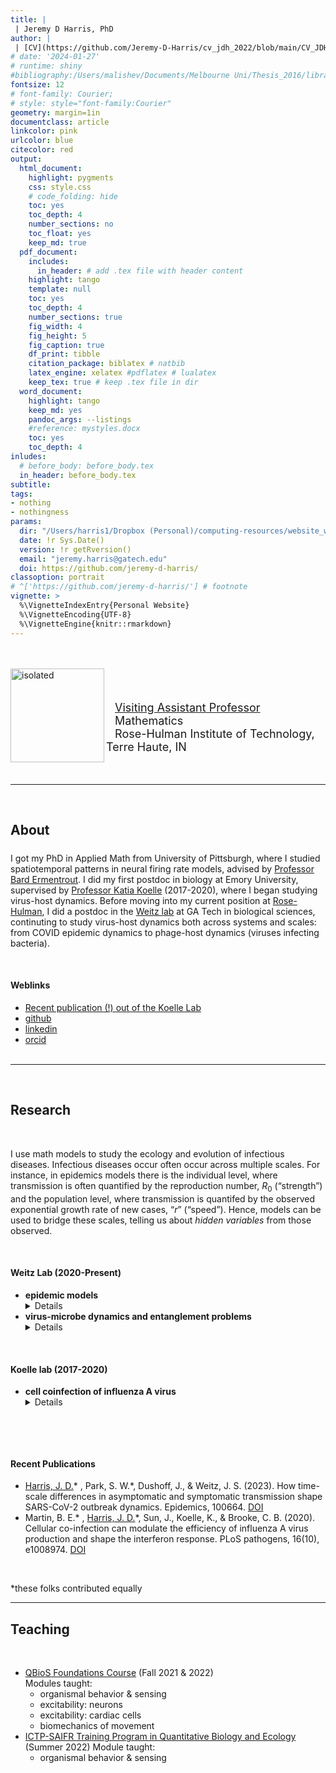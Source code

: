 ```yaml
---
title: | 
 | Jeremy D Harris, PhD
author: |
 | [CV](https://github.com/Jeremy-D-Harris/cv_jdh_2022/blob/main/CV_JDH_Feb2023.pdf)
# date: '2024-01-27'
# runtime: shiny
#bibliography:/Users/malishev/Documents/Melbourne Uni/Thesis_2016/library.bib
fontsize: 12
# font-family: Courier;
# style: style="font-family:Courier"
geometry: margin=1in
documentclass: article
linkcolor: pink
urlcolor: blue
citecolor: red
output:
  html_document:
    highlight: pygments
    css: style.css  
    # code_folding: hide
    toc: yes
    toc_depth: 4
    number_sections: no
    toc_float: yes
    keep_md: true
  pdf_document:
    includes:
      in_header: # add .tex file with header content
    highlight: tango
    template: null
    toc: yes
    toc_depth: 4
    number_sections: true
    fig_width: 4
    fig_height: 5
    fig_caption: true
    df_print: tibble 
    citation_package: biblatex # natbib
    latex_engine: xelatex #pdflatex # lualatex
    keep_tex: true # keep .tex file in dir 
  word_document:
    highlight: tango
    keep_md: yes
    pandoc_args: --listings
    #reference: mystyles.docx
    toc: yes
    toc_depth: 4
inludes:
  # before_body: before_body.tex
  in_header: before_body.tex
subtitle: 
tags:
- nothing
- nothingness
params: 
  dir: "/Users/harris1/Dropbox (Personal)/computing-resources/website_working"
  date: !r Sys.Date()
  version: !r getRversion()
  email: "jeremy.harris@gatech.edu"
  doi: https://github.com/jeremy-d-harris/
classoption: portrait
# ^['https://github.com/jeremy-d-harris/'] # footnote
vignette: >
  %\VignetteIndexEntry{Personal Website}
  %\VignetteEncoding{UTF-8}
  %\VignetteEngine{knitr::rmarkdown}
---
```


<script type="text/x-mathjax-config">
  MathJax.Hub.Config({ TeX: { equationNumbers: {autoNumber: "all"} } });
</script>


<!-- NOTE: Setting up webpage using Rmarkdown. Going by section... -->
<br>
<br>
<img src="Harris_Jeremy-hs.JPG" align="left" alt="isolated" width="150"/>
<br>
<br>
<!-- <p style="font-family:Times"> -->
<p style="font-size: 18px">
   &ensp; [Visiting Assistant Professor](https://www.rose-hulman.edu/academics/academic-departments/mathematics/faculty-and-staff.html) <br>
   &ensp; Mathematics <br>
   &ensp; Rose-Hulman Institute of Technology, Terre Haute, IN
</p>
<br>

---

<br>

## About

<p style="font-size: 24px">
I got my PhD in Applied Math from University of Pittsburgh, where I studied spatiotemporal patterns in neural firing rate models, advised by [Professor Bard Ermentrout](https://sites.pitt.edu/~phase/). I did my first postdoc in biology at Emory University, supervised by [Professor Katia Koelle](https://scholarblogs.emory.edu/koellelab/group-members/) (2017-2020), where I began studying virus-host dynamics. Before moving into my current position at [Rose-Hulman](https://www.rose-hulman.edu/academics/academic-departments/mathematics/index.html), I did a postdoc in the [Weitz lab](https://weitzgroup.biosci.gatech.edu/) at GA Tech in biological sciences, continuting to study virus-host dynamics both across systems and scales: from COVID epidemic dynamics to phage-host dynamics (viruses infecting bacteria).  <br>

 <br>
</p>


#### Weblinks <br>
- [Recent publication (!) out of the Koelle Lab](https://academic.oup.com/mbe/article/41/1/msad286/7504375?login=false)
- [github](https://github.com/Jeremy-D-Harris/)
- [linkedin](https://www.linkedin.com/in/jeremy-d-harris)
- [orcid](https://orcid.org/0000-0002-6836-3620)
<!-- - [linkedin](https://www.linkedin.com/in/jeremy-d-harris) -->
<br>
<br>

---

<br>

## Research
<br>
<p>
I use math models to study the ecology and evolution of infectious diseases. Infectious diseases occur often occur across multiple scales. For instance, in epidemics models there is the individual level, where transmission is often quantified by the reproduction number, $R_0$ ("strength") and the population level, where transmission is quantifed by the observed exponential growth rate of new cases, "$r$" ("speed"). Hence, models can be used to bridge these scales, telling us about <em>hidden variables </em> from those observed.
</p>
<br>

<!-- ### In the [Weitz Lab](https://weitzgroup.biosci.gatech.edu/) <br> -->
#### Weitz Lab (2020-Present) <br>
<!-- <details closed> -->
<p>
- <b> epidemic models </b>
  <details closed>
  - asymptomatic transmission in COVID-19 using a generation interval framework ([publication in the journal Epidemics (2023)](https://www.sciencedirect.com/science/article/pii/S1755436522001049)!)  <br>
  <img src="figures/cartoon_asymp_symp_GIdiffs.PNG" align="left" alt="isolated" width="250"/> <br><br><br><br><br><br>
  <p style="font-size: 12px">
              Designed by Audra Davidson
  </p>
 <br>
  </summary>
- <b> virus-microbe dynamics and entanglement problems </b>
  <details closed>
  - latent period variability in one-step experiments (coming soon!)
  - phage-host coalitions (eco-evoluationary spatial dyanmics!) <br>
    <img src="figures/cartoon_model.PNG" align="left" alt="isolated" width="550"/> <br><br><br><br>

  </summary>
</p>
<!-- </summary> -->
<br>

<!-- ### In the [Koelle lab](https://scholarblogs.emory.edu/koellelab/) <br> -->
#### Koelle lab (2017-2020) <br>
<!-- to make a collapsible section -->
<!-- <details closed> -->
<p>
- <b> cell coinfection of influenza A virus  </b>
<details closed>
  - modeling cellular responses to multiple infections in influenza ([publication in the journal PLOS Pathogens (2020)](https://journals.plos.org/plospathogens/article?id=10.1371/journal.ppat.1008974)) <br>
    <img src="figures/percentinfectedcells_PLOSPath.PNG" align="left" alt="isolated" width="750"/> <br><br><br><br>
<p style="font-size: 16px">
Comparison of infection distibutions with respect to percent of infected cells in MDCK (A) vs. A549 (B) cell types.
</p><br>

</summary>
</p>
<!-- </summary> -->

<br>

#### Recent Publications <br>
<!-- <details closed> -->
<p style="font-size: 10px">
- <u>Harris, J. D.</u>* , Park, S. W.*, Dushoff, J., & Weitz, J. S. (2023). How time-scale differences in asymptomatic and symptomatic transmission shape SARS-CoV-2 outbreak dynamics. Epidemics, 100664. [DOI](https://doi.org/10.1016/j.epidem.2022.100664) <br>
- Martin, B. E.* , <u>Harris, J. D.</u>*, Sun, J., Koelle, K., & Brooke, C. B. (2020). Cellular co-infection can modulate the efficiency of influenza A virus production and shape the interferon response. PLoS pathogens, 16(10), e1008974. [DOI](https://doi.org/10.1371/journal.ppat.1008974)
</p>

<br>

<p> *these folks contributed equally</p>
<!-- </summary> -->

---


## Teaching

<br>
<p>
- [QBioS Foundations Course](https://qbios.gatech.edu/course-information) (Fall 2021 & 2022) <br>
  Modules taught:
  - organismal behavior & sensing <br>
  - excitability: neurons <br>
  - excitability: cardiac cells <br>
  - biomechanics of movement <br>
  
- [ICTP-SAIFR Training Program in Quantitative Biology and Ecology](https://www.ictp-saifr.org/qbioprogram/) (Summer 2022)
  Module taught:
  - organismal behavior & sensing <br>
</p>
<br>
<br>



